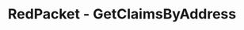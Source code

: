 ---
title: 'RedPacket - GetClaimsByAddress'
openapi: '/en/api-reference/openapi-en.json GET /v1/redpacket/wallet/{address}/claims'
---